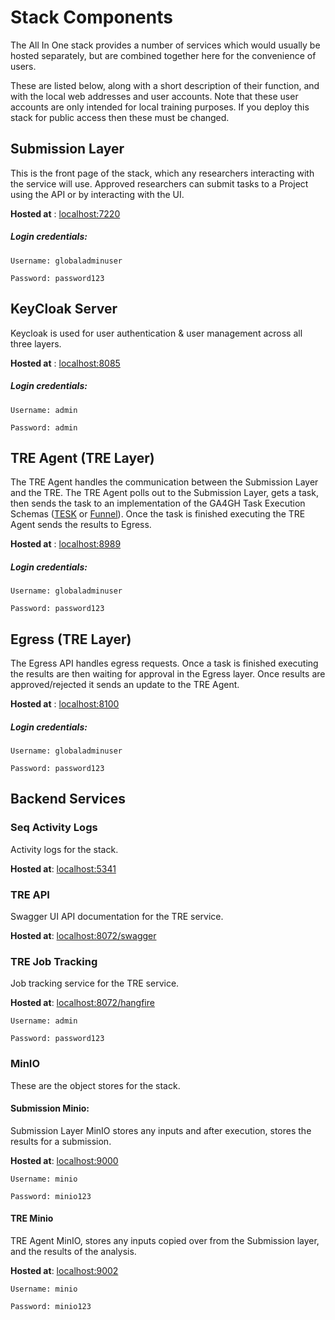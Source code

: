 
# Stack Components

The All In One stack provides a number of services which would
usually be hosted separately, but are combined together here
for the convenience of users.

These are listed below, along with a short description of their function,
and with the local web addresses and user accounts.
Note that these user accounts are only intended for local training purposes.
If you deploy this stack for public access then these must be changed.


## Submission Layer

This is the front page of the stack, which any researchers interacting
with the service will use. Approved researchers can submit tasks to a Project using the API or by interacting with the UI.

**Hosted at** : [localhost:7220](http://localhost:7220)
##### Login credentials:

```
Username: globaladminuser

Password: password123
```

## KeyCloak Server

Keycloak is used for user authentication & user management across all three layers.

**Hosted at** : [localhost:8085](http://localhost:8085)
##### Login credentials:

```
Username: admin

Password: admin
```

## TRE Agent (TRE Layer)

The TRE Agent handles the communication between the Submission Layer and the TRE.
The TRE Agent polls out to the Submission Layer, gets a task, then sends the task to an implementation of the GA4GH Task Execution Schemas ([TESK](https://github.com/elixir-cloud-aai/TESK) or [Funnel](https://github.com/ohsu-comp-bio/funnel)). 
Once the task is finished executing the TRE Agent sends the results to Egress.

**Hosted at** : [localhost:8989](http://localhost:8989)
##### Login credentials:

```
Username: globaladminuser

Password: password123
```

## Egress (TRE Layer)

The Egress API handles egress requests. Once a task is finished executing the results are then waiting for approval in the Egress layer.
Once results are approved/rejected it sends an update to the TRE Agent.

**Hosted at** : [localhost:8100](http://localhost:8100)
##### Login credentials:

```
Username: globaladminuser

Password: password123
```

## Backend Services

### Seq Activity Logs

Activity logs for the stack.

**Hosted at**: [localhost:5341](http://localhost:5341)

### TRE API

Swagger UI API documentation for the TRE service.

**Hosted at**: [localhost:8072/swagger](http://localhost:8072/swagger)


### TRE Job Tracking

Job tracking service for the TRE service.

**Hosted at**: [localhost:8072/hangfire](http://localhost:8072/hangfire)
```
Username: admin

Password: password123
```

### MinIO

These are the object stores for the stack.

#### Submission Minio:
Submission Layer MinIO stores any inputs and after execution, stores the results for a submission.

**Hosted at**: [localhost:9000](http://localhost:9000)

```
Username: minio

Password: minio123
```
#### TRE Minio
TRE Agent MinIO, stores any inputs copied over from the Submission layer, and the results of the analysis.

**Hosted at**: [localhost:9002](http://localhost:9002)

```
Username: minio

Password: minio123
```



